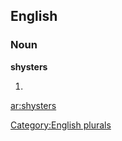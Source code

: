 ==English==

===Noun===
'''shysters'''

# {{plural of|[[shyster]]}}

[[Category:English plurals]]

[[ar:shysters]]